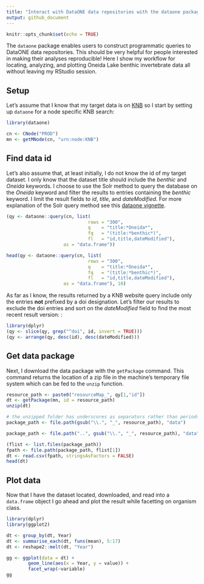 ```yaml
---
title: "Interact with DataONE data repositories with the dataone package"
output: github_document
---
```


```r
knitr::opts_chunk$set(echo = TRUE)
```

The `dataone` package enables users to construct programmatic queries to DataONE data repositories. This should be very helpful for people interested in making their analyses reproducible! Here I show my workflow for locating, analyzing, and plotting Oneida Lake benthic invertebrate data all without leaving my RStudio session. 

## Setup

Let's assume that I know that my target data is on [KNB](https://knb.ecoinformatics.org/) so I start by setting up `dataone` for a node specific KNB search:

```r
library(dataone)

cn <- CNode("PROD")
mn <- getMNode(cn, "urn:node:KNB")
```

## Find data id

Let's also assume that, at least initially, I do not know the id of my target dataset. I only know that the dataset title should include the _benthic_ and _Oneida_ keywords. I choose to use the Solr method to query the database on the _Oneida_ keyword and filter the results to entries containing the _benthic_ keyword. I limit the result fields to _id_, _title_, and _dateModified_. For more explanation of the Solr query method see this [dataone vignette](https://github.com/DataONEorg/rdataone/blob/master/vignettes/searching-dataone.Rmd). 

```r
(qy <- dataone::query(cn, list(
                              rows = "300", 
                              q    = "title:*Oneida*",
                              fq   = "(title:*benthic*)",
                              fl   = "id,title,dateModified"), 
                     as = "data.frame"))
```

```r
head(qy <- dataone::query(cn, list(
                              rows = "300", 
                              q    = "title:*Oneida*",
                              fq   = "(title:*benthic*)",
                              fl   = "id,title,dateModified"), 
                     as = "data.frame"), 10)
```

As far as I know, the results returned by a KNB website query include only the entries **not** prefixed by a doi designation. Let's filter our results to exclude the doi entries and sort on the _dateModified_ field to find the most recent result version:
:

```r
library(dplyr)
(qy <- slice(qy, grep("^doi", id, invert = TRUE)))
(qy <- arrange(qy, desc(id), desc(dateModified)))
```

## Get data package

Next, I download the data package with the `getPackage` command. This command returns the location of a zip file in the machine's temporary file system which can be fed to the `unzip` function. 

```r
resource_path <- paste0("resourceMap_", qy[1,"id"])
dt <- getPackage(mn, id = resource_path)
unzip(dt)
```

```r
# the unzipped folder has underscores as separators rather than periods
package_path <- file.path(gsub("\\.", "_", resource_path), "data")
```

```r
package_path <- file.path("..", gsub("\\.", "_", resource_path), "data")
```

```r
(flist <- list.files(package_path))
fpath <- file.path(package_path, flist[1])
dt <- read.csv(fpath, stringsAsFactors = FALSE)
head(dt)
```

## Plot data

Now that I have the dataset located, downloaded, and read into a `data.frame` object I go ahead and plot the result while facetting on organism class.

```r
library(dplyr)
library(ggplot2)

dt <- group_by(dt, Year)
dt <- summarise_each(dt, funs(mean), 5:17)
dt <- reshape2::melt(dt, "Year")

gg <- ggplot(data = dt) + 
        geom_line(aes(x = Year, y = value)) + 
        facet_wrap(~variable)
gg
```

